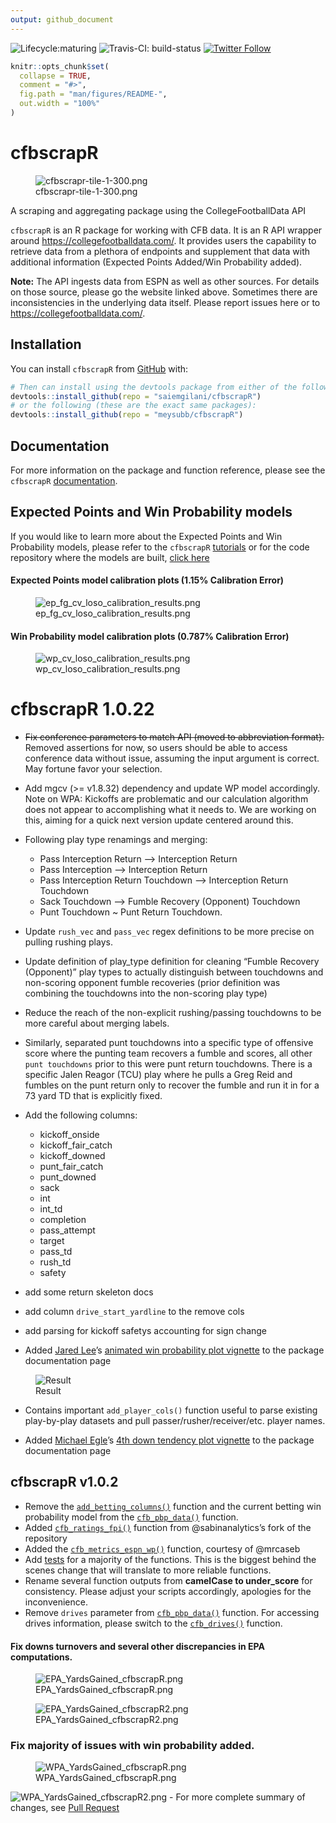 ```yaml
---
output: github_document
---
```


<!-- README.md is generated from README.Rmd. Please edit that file -->

<!-- badges: start -->
  ![Lifecycle:maturing](https://img.shields.io/badge/lifecycle-maturing-blue.svg)
  ![Travis-CI: build-status](https://travis-ci.com/saiemgilani/cfbscrapR.svg?token=BxsozfUD3VCvCzzJpdFf&branch=master)
  [![Twitter Follow](https://img.shields.io/twitter/follow/cfbscrapR?style=social)](https://twitter.com/cfbscrapR)
  <!-- badges: end -->

```r
knitr::opts_chunk$set(
  collapse = TRUE,
  comment = "#>",
  fig.path = "man/figures/README-",
  out.width = "100%"
)
```

# cfbscrapR 
![cfbscrapr-tile-1-300.png](https://raw.githubusercontent.com/saiemgilani/cfbscrapR/master/man/figures/cfbscrapr-tile-1-300.png)


A scraping and aggregating package using the CollegeFootballData API


`cfbscrapR` is an R package for working with CFB data. It is an R API wrapper around [https://collegefootballdata.com/](https://collegefootballdata.com/). It provides users the capability to retrieve data from a plethora of endpoints and supplement that data with additional information (Expected Points Added/Win Probability added). 

__Note:__ The API ingests data from ESPN as well as other sources. For details on those source, please go the website linked above. Sometimes there are inconsistencies in the underlying data itself. Please report issues here or to [https://collegefootballdata.com/](https://collegefootballdata.com/). 

## Installation
You can install `cfbscrapR` from [GitHub](https://github.com/saiemgilani/cfbscrapR) with:

``` r
# Then can install using the devtools package from either of the following:
devtools::install_github(repo = "saiemgilani/cfbscrapR")
# or the following (these are the exact same packages):
devtools::install_github(repo = "meysubb/cfbscrapR")
```
## Documentation
For more information on the package and function reference, please see the `cfbscrapR` [documentation](https://saiemgilani.github.io/cfbscrapR/).

## Expected Points and Win Probability models
If you would like to learn more about the Expected Points and Win Probability models, please refer to the `cfbscrapR` [tutorials](https://saiemgilani.github.io/cfbscrapR/articles/index.html) or for the code repository where the models are built, [click here](https://github.com/meysubb/cfbscrapR-MISC)

#### Expected Points model calibration plots (1.15% Calibration Error)
![ep_fg_cv_loso_calibration_results.png](https://github.com/saiemgilani/cfbscrapR/blob/master/man/figures/ep_fg_cv_loso_calibration_results.png?raw=true)
 
#### Win Probability model calibration plots (0.787% Calibration Error)
![wp_cv_loso_calibration_results.png](https://github.com/saiemgilani/cfbscrapR/blob/master/man/figures/wp_cv_loso_calibration_results.png?raw=true)

# cfbscrapR 1.0.22
- ~~Fix conference parameters to match API (moved to abbreviation format).~~ 
  Removed assertions for now, so users should be able to access conference data without issue, assuming the input argument is correct. May fortune favor your selection. 
- Add mgcv (>= v1.8.32) dependency and update WP model accordingly. Note on WPA: Kickoffs are problematic and our calculation algorithm does not appear to accomplishing what it needs to. We are working on this, aiming for a quick next version update centered around this. 

- Following play type renamings and merging:
  * Pass Interception Return --> Interception Return
  * Pass Interception --> Interception Return
  * Pass Interception Return Touchdown --> Interception Return Touchdown
  * Sack Touchdown --> Fumble Recovery (Opponent) Touchdown
  * Punt Touchdown ~ Punt Return Touchdown. 
  
- Update `rush_vec` and `pass_vec` regex definitions to be more precise on pulling rushing plays.

- Update definition of play_type definition for cleaning "Fumble Recovery (Opponent)" play types to actually distinguish between touchdowns and non-scoring opponent fumble recoveries (prior definition was combining the touchdowns into the non-scoring play type)

- Reduce the reach of the non-explicit rushing/passing touchdowns to be more careful about merging labels.

- Similarly, separated punt touchdowns into a specific type of offensive score where the punting team recovers a fumble and scores, all other `punt touchdowns` prior to this were punt return touchdowns. There is a specific Jalen Reagor (TCU) play where he pulls a Greg Reid and fumbles on the punt return only to recover the fumble and run it in for a 73 yard TD that is explicitly fixed.

- Add the following columns:
  - kickoff_onside
  - kickoff_fair_catch
  - kickoff_downed
  - punt_fair_catch
  - punt_downed
  - sack
  - int
  - int_td
  - completion
  - pass_attempt
  - target
  - pass_td
  - rush_td
  - safety

- add some return skeleton docs
- add column `drive_start_yardline` to the remove cols
- add parsing for kickoff safetys accounting for sign change

- Added [Jared Lee](https://twitter.com/JaredDLee)'s [animated win probability plot vignette](https://saiemgilani.github.io/cfbscrapR/articles/Animated_WP_Plotting.html) to the package documentation page

![Result](https://raw.githubusercontent.com/saiemgilani/cfbscrapR/master/man/figures/animated_wp.gif)

- Contains important `add_player_cols()` function useful to parse existing play-by-play datasets and pull passer/rusher/receiver/etc. player names. 
  
- Added [Michael Egle](https://twitter.com/deceptivespeed_)'s [4th down tendency plot vignette](https://saiemgilani.github.io/cfbscrapR/articles/fourth_down_plot_tutorial.html) to the package documentation page

## cfbscrapR v1.0.2

- Remove the [`add_betting_columns()`](https://saiemgilani.github.io/cfbscrapR/reference/add_betting_cols.html) function and the current betting win probability model from the [`cfb_pbp_data()`](https://saiemgilani.github.io/cfbscrapR/reference/cfb_pbp_data.html) function.
- Added [`cfb_ratings_fpi()`](https://saiemgilani.github.io/cfbscrapR/reference/cfb_ratings_fpi.html) function from @sabinanalytics's fork of the repository
- Added the [`cfb_metrics_espn_wp()`](https://saiemgilani.github.io/cfbscrapR/reference/cfb_metrics_espn_wp.html) function, courtesy of @mrcaseb
- Add [tests](https://github.com/saiemgilani/cfbscrapR/tree/master/tests/testthat) for a majority of the functions. This is the biggest behind the scenes change that will translate to more reliable functions. 
- Rename several function outputs from **camelCase to under_score** for consistency. Please adjust your scripts accordingly, apologies for the inconvenience.
- Remove `drives` parameter from [`cfb_pbp_data()`](https://saiemgilani.github.io/cfbscrapR/reference/cfb_pbp_data.html) function. For accessing drives information, please switch to the [`cfb_drives()`](https://saiemgilani.github.io/cfbscrapR/reference/cfb_drives.html) function. 


#### Fix downs turnovers and several other discrepancies in EPA computations.

![EPA_YardsGained_cfbscrapR.png](https://i.imgur.com/Bw6VO90.png)

![EPA_YardsGained_cfbscrapR2.png](https://i.imgur.com/VYX12pZ.png)

### Fix majority of issues with win probability added.

![WPA_YardsGained_cfbscrapR.png](https://i.imgur.com/OFHTh9Y.jpg)

![WPA_YardsGained_cfbscrapR2.png](https://i.imgur.com/84zh9VY.jpg)
  - For more complete summary of changes, see [Pull Request](https://github.com/saiemgilani/cfbscrapR/pull/5#issue-478275691)

